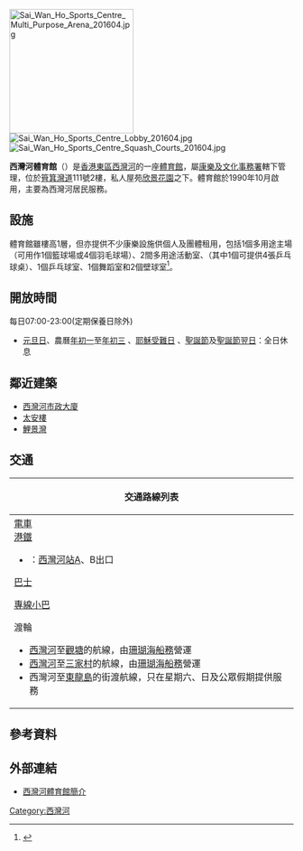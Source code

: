 [[File:Sai_Wan_Ho_Sports_Centre_Multi_Purpose_Arena_201604.jpg|220px]]
[[File:Sai_Wan_Ho_Sports_Centre_Lobby_201604.jpg|thumb]]
[[File:Sai_Wan_Ho_Sports_Centre_Squash_Courts_201604.jpg|thumb]]

'''西灣河體育館'''（{{lang-en|'''Sai Wan Ho Sports Centre'''}}）是[[香港|香港]][[東區_(香港)|東區]][[西灣河|西灣河]]的一座[[體育館|體育館]]，屬[[康樂及文化事務署|康樂及文化事務署]]轄下管理，位於[[筲箕灣道|筲箕灣道]]111號2樓，私人屋苑[[欣景花園|欣景花園]]之下。體育館於1990年10月啟用，主要為西灣河居民服務。

== 設施 ==
體育館雖樓高1層，但亦提供不少康樂設施供個人及團體租用，包括1個多用途主場（可用作1個籃球場或4個羽毛球場）、2間多用途活動室、（其中1個可提供4張乒乓球桌）、1個乒乓球室、1個舞蹈室和2個壁球室<ref>{{Cite web |url=http://www.lcsd.gov.hk/tc/facilities/facilitieslist/facilities.php?ftid=0&did=2 |title=體育館 西灣河體育館 康樂及文化事務署 |access-date=2016-04-10 |archive-date=2021-01-16 |archive-url=https://web.archive.org/web/20210116000716/https://www.lcsd.gov.hk/tc/facilities/facilitieslist/facilities.php?ftid=0&did=2 |dead-url=no }}</ref>。

== 開放時間 ==
{{UTC+8}}
每日07:00-23:00(定期保養日除外)
*[[元旦日|元旦日]]、農曆[[年初一|年初一]]至[[年初三|年初三]] 、[[耶穌受難日|耶穌受難日]] 、[[聖誕節|聖誕節]]及[[聖誕節翌日|聖誕節翌日]]：全日休息

== 鄰近建築 ==
* [[西灣河市政大廈|西灣河市政大廈]]
* [[太安樓|太安樓]]
* [[鯉景灣|鯉景灣]]

== 交通 ==
{| class="mw-collapsible mw-collapsed wikitable" style="background:white; margin: 0 auto; width: auto;" 
! 交通路線列表
|-
|
;[[香港電車|電車]]
;[[港鐵|港鐵]]
*{{港鐵路線標誌|ISL}}：[[西灣河站|西灣河站]]A、B出口
;[[香港巴士|巴士]]
{{港島巴士簡單列表|2|2A|2X|8H|14|18X|77|81|81A|82|82X|85|85A|99|720|720A|722|N8|N8X}}
{{過海隧道巴士簡單列表|102|102P|106|106P|606|606A|608|608P|613|613A|682|682A|682B|682P|694|988|N122}}{{大嶼山巴士簡單列表|A12}}
;[[香港小巴|專線小巴]]
{{港島專線小巴簡單列表|20|32|50|61|65|65A|68}}
;渡輪
*[[西灣河碼頭|西灣河]]至[[觀塘公眾碼頭|觀塘]]的航線，由[[珊瑚海船務|珊瑚海船務]]營運
*[[西灣河碼頭|西灣河]]至[[三家村_(九龍)|三家村]]的航線，由[[珊瑚海船務|珊瑚海船務]]營運
*西灣河至[[東龍島|東龍島]]的街渡航線，只在星期六、日及公眾假期提供服務
|}

==參考資料==
{{reflist}}

==外部連結==
* [https://web.archive.org/web/20110728084215/http://www.lcsd.gov.hk/lsb/b5/facilities.php?ftid=0&did=2 西灣河體育館簡介]

{{HK-buil-stub}}

{{香港室內體育場館}}
[[Category:西灣河|Category:西灣河]]